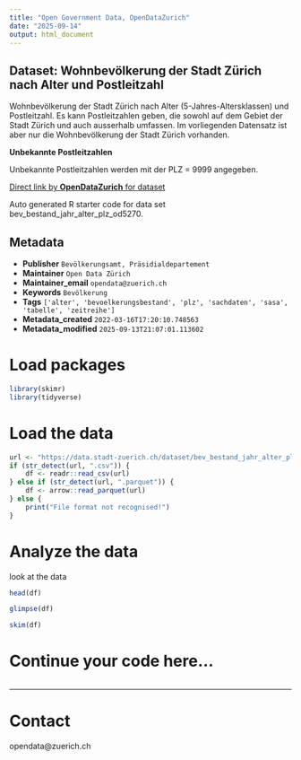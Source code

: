 ```yaml
---
title: "Open Government Data, OpenDataZurich"
date: "2025-09-14"
output: html_document
---
```


## Dataset: Wohnbevölkerung der Stadt Zürich nach Alter und Postleitzahl


Wohnbevölkerung der Stadt Zürich nach Alter (5-Jahres-Altersklassen) und Postleitzahl. Es kann Postleitzahlen geben, die sowohl auf dem Gebiet der Stadt Zürich und auch ausserhalb umfassen. Im vorliegenden Datensatz ist aber nur die Wohnbevölkerung der Stadt Zürich vorhanden.


**Unbekannte Postleitzahlen**

Unbekannte Postleitzahlen werden mit der PLZ = 9999 angegeben.

 

[]()



[Direct link by **OpenDataZurich** for dataset](https://data.stadt-zuerich.ch/dataset/bev_bestand_jahr_alter_plz_od5270)

Auto generated R starter code for data set bev_bestand_jahr_alter_plz_od5270.

## Metadata

- **Publisher** `Bevölkerungsamt, Präsidialdepartement`
- **Maintainer** `Open Data Zürich`
- **Maintainer_email** `opendata@zuerich.ch`
- **Keywords** `Bevölk­erung`
- **Tags** `['alter', 'bevoelkerungsbestand', 'plz', 'sachdaten', 'sasa', 'tabelle', 'zeitreihe']`
- **Metadata_created** `2022-03-16T17:20:10.748563`
- **Metadata_modified** `2025-09-13T21:07:01.113602`


# Load packages

```r
library(skimr)
library(tidyverse)
```

# Load the data

```r
url <- "https://data.stadt-zuerich.ch/dataset/bev_bestand_jahr_alter_plz_od5270/download/BEV527OD5270.csv"
if (str_detect(url, ".csv")) {
    df <- readr::read_csv(url)
} else if (str_detect(url, ".parquet")) {
    df <- arrow::read_parquet(url)
} else {
    print("File format not recognised!")
}
```

# Analyze the data

look at the data
```r
head(df)
```

```r
glimpse(df)
```

```r
skim(df)
```

# Continue your code here...

```r

```

------------------------------------------------------------------------

# Contact

opendata@zuerich.ch
